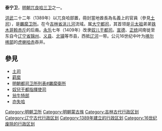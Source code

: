 '''泰宁卫'''，[[明朝|明朝]][[兀良哈三卫|兀良哈三卫]]之一。

[[洪武|洪武]]二十二年（1389年）以兀良哈部置，冊封當地酋長為名義上的官員（參見[[土司|土司]]），是[[羈縻#元朝以後|羈縻卫所]]。在今[[吉林省|吉林省]][[洮儿河|洮儿河]]流域。属[[大宁都司|大宁都司]]，其首领是[[元太祖|元太祖]]弟弟[[铁木哥斡赤斤|铁木哥斡赤斤]]的后裔。[[永乐_(明朝)|永乐]]七年（1409年）改隶[[奴儿干都司|奴儿干都司]]。[[宣德|宣德]]、[[正统_(年号)|正统]]间南徙至东自今[[辽宁省|辽宁省]][[锦州|锦州]]、[[义县|义县]]、[[北镇市|北镇]]等市县，西抵[[辽河|辽河]]一带。公元16世纪中叶为[[喀尔喀部|喀尔喀部]]的[[虎喇哈赤|虎喇哈赤]]吞并。

== 參見 ==
* [[土司|土司]]
* [[羁縻|羁縻]]
* [[明朝都司卫所列表#羈縻衛所|明朝都司卫所列表#羈縻衛所]]
* [[奴兒干都指揮使司|奴兒干都指揮使司]]
* [[翁牛特部|翁牛特部]]
* [[亦失哈|亦失哈]]

{{明朝行政区划|nocat}}
{{明朝行政区划小作品}}
[[Category:明朝卫所|Category:明朝卫所]]
[[Category:明朝蒙古族|Category:明朝蒙古族]]
[[Category:吉林古代行政区划|Category:吉林古代行政区划]]
[[Category:辽宁古代行政区划|Category:辽宁古代行政区划]]
[[Category:1389年建立的行政区划|Category:1389年建立的行政区划]]
[[Category:16世纪废除的行政区划|Category:16世纪废除的行政区划]]
